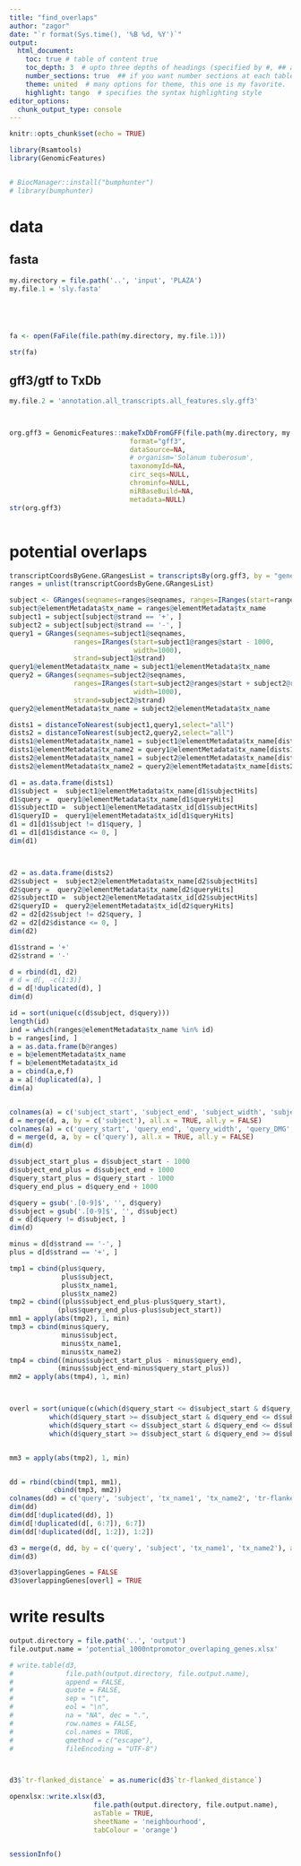 ```yaml
---
title: "find_overlaps"
author: "zagor"
date: "`r format(Sys.time(), '%B %d, %Y')`"
output: 
  html_document:
    toc: true # table of content true
    toc_depth: 3  # upto three depths of headings (specified by #, ## and ###)
    number_sections: true  ## if you want number sections at each table header
    theme: united  # many options for theme, this one is my favorite.
    highlight: tango  # specifies the syntax highlighting style
editor_options: 
  chunk_output_type: console
---
```



```r
knitr::opts_chunk$set(echo = TRUE)
```

```r



library(Rsamtools)
library(GenomicFeatures)


# BiocManager::install("bumphunter")
# library(bumphunter)

```

# data



## fasta


```r

my.directory = file.path('..', 'input', 'PLAZA')
my.file.1 = 'sly.fasta'





fa <- open(FaFile(file.path(my.directory, my.file.1)))

str(fa)

```


## gff3/gtf to TxDb
```r


my.file.2 = 'annotation.all_transcripts.all_features.sly.gff3'



org.gff3 = GenomicFeatures::makeTxDbFromGFF(file.path(my.directory, my.file.2),
                              format="gff3",
                              dataSource=NA,
                              # organism='Solanum tuberosum',
                              taxonomyId=NA,
                              circ_seqs=NULL,
                              chrominfo=NULL,
                              miRBaseBuild=NA,
                              metadata=NULL)
str(org.gff3)



```


# potential overlaps

```r

transcriptCoordsByGene.GRangesList = transcriptsBy(org.gff3, by = "gene") 
ranges = unlist(transcriptCoordsByGene.GRangesList)

subject <- GRanges(seqnames=ranges@seqnames, ranges=IRanges(start=ranges@ranges@start, width=ranges@ranges@width),strand=ranges@strand)
subject@elementMetadata$tx_name = ranges@elementMetadata$tx_name
subject1 = subject[subject@strand == '+', ]
subject2 = subject[subject@strand == '-', ]
query1 = GRanges(seqnames=subject1@seqnames, 
                ranges=IRanges(start=subject1@ranges@start - 1000, 
                               width=1000),
                strand=subject1@strand)
query1@elementMetadata$tx_name = subject1@elementMetadata$tx_name
query2 = GRanges(seqnames=subject2@seqnames, 
                ranges=IRanges(start=subject2@ranges@start + subject2@ranges@width, 
                               width=1000),
                strand=subject2@strand)
query2@elementMetadata$tx_name = subject2@elementMetadata$tx_name

dists1 = distanceToNearest(subject1,query1,select="all")
dists2 = distanceToNearest(subject2,query2,select="all")
dists1@elementMetadata$tx_name1 = subject1@elementMetadata$tx_name[dists1@from]
dists1@elementMetadata$tx_name2 = query1@elementMetadata$tx_name[dists1@to]
dists2@elementMetadata$tx_name1 = subject2@elementMetadata$tx_name[dists2@from]
dists2@elementMetadata$tx_name2 = query2@elementMetadata$tx_name[dists2@to]

d1 = as.data.frame(dists1)
d1$subject =  subject1@elementMetadata$tx_name[d1$subjectHits]
d1$query =  query1@elementMetadata$tx_name[d1$queryHits]
d1$subjectID =  subject1@elementMetadata$tx_id[d1$subjectHits]
d1$queryID =  query1@elementMetadata$tx_id[d1$queryHits]
d1 = d1[d1$subject != d1$query, ]
d1 = d1[d1$distance <= 0, ]
dim(d1)



d2 = as.data.frame(dists2)
d2$subject =  subject2@elementMetadata$tx_name[d2$subjectHits]
d2$query =  query2@elementMetadata$tx_name[d2$queryHits]
d2$subjectID =  subject2@elementMetadata$tx_id[d2$subjectHits]
d2$queryID =  query2@elementMetadata$tx_id[d2$queryHits]
d2 = d2[d2$subject != d2$query, ]
d2 = d2[d2$distance <= 0, ]
dim(d2)

d1$strand = '+'
d2$strand = '-'

d = rbind(d1, d2)
# d = d[, -c(1:3)]
d = d[!duplicated(d), ]
dim(d)

id = sort(unique(c(d$subject, d$query)))
length(id)
ind = which(ranges@elementMetadata$tx_name %in% id)
b = ranges[ind, ]
a = as.data.frame(b@ranges)
e = b@elementMetadata$tx_name
f = b@elementMetadata$tx_id
a = cbind(a,e,f)
a = a[!duplicated(a), ]
dim(a)


colnames(a) = c('subject_start', 'subject_end', 'subject_width', 'subject_DMG', 'subject', 'subjectID')
d = merge(d, a, by = c('subject'), all.x = TRUE, all.y = FALSE)
colnames(a) = c('query_start', 'query_end', 'query_width', 'query_DMG', 'query', 'queryID')
d = merge(d, a, by = c('query'), all.x = TRUE, all.y = FALSE)
dim(d)

d$subject_start_plus = d$subject_start - 1000
d$subject_end_plus = d$subject_end + 1000
d$query_start_plus = d$query_start - 1000
d$query_end_plus = d$query_end + 1000

```



```r



d$query = gsub('.[0-9]$', '', d$query)
d$subject = gsub('.[0-9]$', '', d$subject)
d = d[d$query != d$subject, ]
dim(d)

minus = d[d$strand == '-', ]
plus = d[d$strand == '+', ]

tmp1 = cbind(plus$query,
             plus$subject,
             plus$tx_name1,
             plus$tx_name2)
tmp2 = cbind((plus$subject_end_plus-plus$query_start), 
            (plus$query_end_plus-plus$subject_start))
mm1 = apply(abs(tmp2), 1, min)
tmp3 = cbind(minus$query,
             minus$subject,
             minus$tx_name1,
             minus$tx_name2)
tmp4 = cbind((minus$subject_start_plus - minus$query_end), 
            (minus$subject_end-minus$query_start_plus))
mm2 = apply(abs(tmp4), 1, min)



overl = sort(unique(c(which(d$query_start <= d$subject_start & d$query_end >= d$subject_end),
          which(d$query_start >= d$subject_start & d$query_end <= d$subject_end),
          which(d$query_start <= d$subject_start & d$query_end <= d$subject_end & d$query_end >= d$subject_start),
          which(d$query_start >= d$subject_start & d$query_end >= d$subject_end & d$query_start <= d$subject_end))))


mm3 = apply(abs(tmp2), 1, min)


dd = rbind(cbind(tmp1, mm1),
           cbind(tmp3, mm2))
colnames(dd) = c('query', 'subject', 'tx_name1', 'tx_name2', 'tr-flanked_distance')
dim(dd)
dim(dd[!duplicated(dd), ])
dim(d[!duplicated(d[, 6:7]), 6:7])
dim(dd[!duplicated(dd[, 1:2]), 1:2])

d3 = merge(d, dd, by = c('query', 'subject', 'tx_name1', 'tx_name2'), all.x = TRUE, all.y = FALSE)
dim(d3)

d3$overlappingGenes = FALSE
d3$overlappingGenes[overl] = TRUE


```

# write results


```r


output.directory = file.path('..', 'output')
file.output.name = 'potential_1000ntpromotor_overlaping_genes.xlsx'

# write.table(d3, 
#             file.path(output.directory, file.output.name), 
#             append = FALSE, 
#             quote = FALSE, 
#             sep = "\t",
#             eol = "\n", 
#             na = "NA", dec = ".", 
#             row.names = FALSE,
#             col.names = TRUE, 
#             qmethod = c("escape"),
#             fileEncoding = "UTF-8")



d3$`tr-flanked_distance` = as.numeric(d3$`tr-flanked_distance`)

openxlsx::write.xlsx(d3, 
                     file.path(output.directory, file.output.name), 
                     asTable = TRUE,
                     sheetName = 'neighbourhood',
                     tabColour = 'orange')



```


```r

sessionInfo()

```

